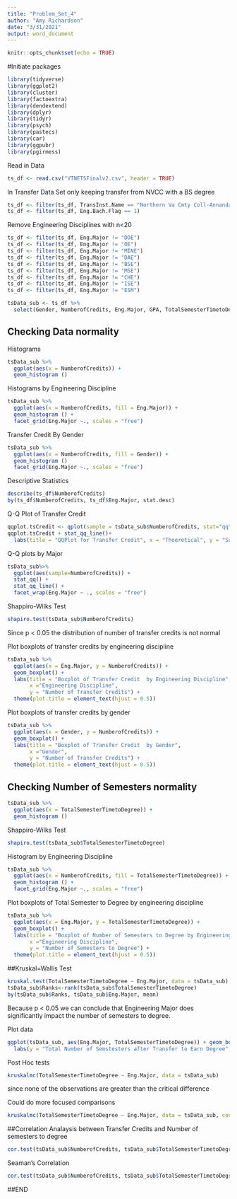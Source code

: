 ```yaml
---
title: "Problem_Set_4"
author: "Amy Richardson"
date: "3/31/2021"
output: word_document
---
```


```r
knitr::opts_chunk$set(echo = TRUE)
```

#Initiate packages
```r
library(tidyverse)
library(ggplot2)
library(cluster)
library(factoextra)
library(dendextend)
library(dplyr)
library(tidyr)
library(psych)
library(pastecs)
library(car)
library(ggpubr)
library(pgirmess)
```

Read in Data
```r
ts_df <- read.csv("VTNETSFinalv2.csv", header = TRUE)
```

In Transfer Data Set only keeping transfer from NVCC with a BS degree
```r
ts_df <- filter(ts_df, TransInst.Name == "Northern Va Cmty Coll-Annandal")
ts_df <- filter(ts_df, Eng.Bach.Flag == 1)
```

Remove Engineering Disciplines with n<20
```r
ts_df <- filter(ts_df, Eng.Major != "DOE")
ts_df <- filter(ts_df, Eng.Major != "OE")
ts_df <- filter(ts_df, Eng.Major != "MINE")
ts_df <- filter(ts_df, Eng.Major != "DAE")
ts_df <- filter(ts_df, Eng.Major != "BSE")
ts_df <- filter(ts_df, Eng.Major != "MSE")
ts_df <- filter(ts_df, Eng.Major != "CHE")
ts_df <- filter(ts_df, Eng.Major != "ISE")
ts_df <- filter(ts_df, Eng.Major != "ESM")

tsData_sub <- ts_df %>%
  select(Gender, NumberofCredits, Eng.Major, GPA, TotalSemesterTimetoDegree, FullTimeSemstoDegree) 
```

## Checking Data normality
Histograms 
```r
tsData_sub %>%
  ggplot(aes(x = NumberofCredits)) +
  geom_histogram () 
```

Histograms by Engineering Discipline
```r
tsData_sub %>%
  ggplot(aes(x = NumberofCredits, fill = Eng.Major)) +
  geom_histogram () +
  facet_grid(Eng.Major ~., scales = "free") 
```

Transfer Credit By Gender
```r
tsData_sub %>%
  ggplot(aes(x = NumberofCredits, fill = Gender)) +
  geom_histogram ()
  facet_grid(Eng.Major ~., scales = "free") 
```

Descriptive Statistics
```r
describe(ts_df$NumberofCredits)
by(ts_df$NumberofCredits, ts_df$Eng.Major, stat.desc)
```

Q-Q Plot of Transfer Credit
```r
qqplot.tsCredit <- qplot(sample = tsData_sub$NumberofCredits, stat="qq")
qqplot.tsCredit + stat_qq_line()+
  labs(title = "QQPlot for Transfer Credit", x = "Thoeretical", y = "Sample")
```
Q-Q plots by Major
```r
tsData_sub%>% 
  ggplot(aes(sample=NumberofCredits)) +
  stat_qq() +
  stat_qq_line() +
  facet_wrap(Eng.Major ~ ., scales = "free")

```

Shappiro-Wilks Test
```r
shapiro.test(tsData_sub$NumberofCredits)
```
Since p < 0.05 the distribution of number of transfer credits is not normal

Plot boxplots of transfer credits by engineering discipline
```r
tsData_sub %>% 
  ggplot(aes(x = Eng.Major, y = NumberofCredits)) +
  geom_boxplot() +
  labs(title = "Boxplot of Transfer Credit  by Engineering Discipline",
       x ="Engineering Discipline",
       y = "Number of Transfer Credits") +
  theme(plot.title = element_text(hjust = 0.5))

```
Plot boxplots of transfer credits by gender
```r
tsData_sub %>% 
  ggplot(aes(x = Gender, y = NumberofCredits)) +
  geom_boxplot() +
  labs(title = "Boxplot of Transfer Credit  by Gender",
       x ="Gender",
       y = "Number of Transfer Credits") +
  theme(plot.title = element_text(hjust = 0.5))
```

## Checking Number of Semesters normality
```r
tsData_sub %>%
  ggplot(aes(x = TotalSemesterTimetoDegree)) +
  geom_histogram () 
```

Shappiro-Wilks Test
```r
shapiro.test(tsData_sub$TotalSemesterTimetoDegree)
```

Histogram by Engineering Discipline
```r
tsData_sub %>%
  ggplot(aes(x = NumberofCredits, fill = TotalSemesterTimetoDegree)) +
  geom_histogram () +
  facet_grid(Eng.Major ~., scales = "free") 
```

Plot boxplots of Total Semester to Degree by engineering discipline
```r
tsData_sub %>% 
  ggplot(aes(x = Eng.Major, y = TotalSemesterTimetoDegree)) +
  geom_boxplot() +
  labs(title = "Boxplot of Number of Semesters to Degree by Engineering Discipline",
       x ="Engineering Discipline",
       y = "Number of Semesters to Degree") +
  theme(plot.title = element_text(hjust = 0.5))

```
##Kruskal=Wallis Test
```r
kruskal.test(TotalSemesterTimetoDegree ~ Eng.Major, data = tsData_sub)
tsData_sub$Ranks<-rank(tsData_sub$TotalSemesterTimetoDegree)
by(tsData_sub$Ranks, tsData_sub$Eng.Major, mean)
```
Because p < 0.05 we can conclude that Engineering Major does significantly impact the number of semesters to degree.


Plot data
```r
ggplot(tsData_sub, aes(Eng.Major, TotalSemesterTimetoDegree)) + geom_boxplot() +
  labs(y = "Total Number of Semstesters after Transfer to Earn Degree", x = "Engineering Discipline")
```
Post Hoc tests
```r
kruskalmc(TotalSemesterTimetoDegree ~ Eng.Major, data = tsData_sub)
```

since none of the observations are greater than the critical difference

Could do more focused comparisons
```r
kruskalmc(TotalSemesterTimetoDegree ~ Eng.Major, data = tsData_sub, cont = 'two-tailed')
```


##Correlation Analaysis between Transfer Credits and Number of semesters to degree
```r
cor.test(tsData_sub$NumberofCredits, tsData_sub$TotalSemesterTimetoDegree, alternative = "less",  method="kendall")
```

Seaman's Correlation
```r
cor.test(tsData_sub$NumberofCredits, tsData_sub$TotalSemesterTimetoDegree, alternative = "less",  method="spearman")
```










##END








